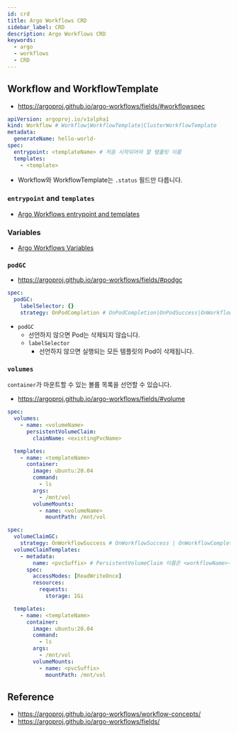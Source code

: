 ```yaml
---
id: crd
title: Argo Workflows CRD
sidebar_label: CRD
description: Argo Workflows CRD
keywords:
  - argo
  - workflows
  - CRD
---
```


## Workflow and WorkflowTemplate

- https://argoproj.github.io/argo-workflows/fields/#workflowspec

```yaml
apiVersion: argoproj.io/v1alpha1
kind: Workflow # Workflow|WorkflowTemplate|ClusterWorkflowTemplate
metadata:
  generateName: hello-world-
spec:
  entrypoint: <templateName> # 처음 시작되어야 할 템플릿 이름
  templates:
    - <template>
```

- Workflow와 WorkflowTemplate는 `.status` 필드만 다릅니다.

### `entrypoint` and `templates`

- [Argo Workflows entrypoint and templates](/docs/mlops/mlops/workflow/argo-workflows/entrypoint-templates)

### Variables

- [Argo Workflows Variables](/docs/mlops/mlops/workflow/argo-workflows/variables)

### `podGC`

- https://argoproj.github.io/argo-workflows/fields/#podgc

```yaml
spec:
  podGC:
    labelSelector: {}
    strategy: OnPodCompletion # OnPodCompletion|OnPodSuccess|OnWorkflowCompletion|OnWorkflowSuccess
```

- `podGC`
  - 선언하지 않으면 Pod는 삭제되지 않습니다.
  - `labelSelector`
    - 선언하지 않으면 실행되는 모든 템플릿의 Pod이 삭제됩니다.

### `volumes`

`container`가 마운트할 수 있는 볼륨 목록을 선언할 수 있습니다.

- https://argoproj.github.io/argo-workflows/fields/#volume

```yaml
spec:
  volumes:
    - name: <volumeName>
      persistentVolumeClaim:
        claimName: <existingPvcName>

  templates:
    - name: <templateName>
      container:
        image: ubuntu:20.04
        command:
          - ls
        args:
          - /mnt/vol
        volumeMounts:
          - name: <volumeName>
            mountPath: /mnt/vol
```

```yaml
spec:
  volumeClaimGC:
    strategy: OnWorkflowSuccess # OnWorkflowSuccess | OnWorkflowCompletion
  volumeClaimTemplates:
    - metadata:
        name: <pvcSuffix> # PersistentVolumeClaim 이름은 <workflowName>-<pvcSuffix> 형태로 생성됩니다.
      spec:
        accessModes: [ReadWriteOnce]
        resources:
          requests:
            storage: 1Gi

  templates:
    - name: <templateName>
      container:
        image: ubuntu:20.04
        command:
          - ls
        args:
          - /mnt/vol
        volumeMounts:
          - name: <pvcSuffix>
            mountPath: /mnt/vol
```

## Reference

- https://argoproj.github.io/argo-workflows/workflow-concepts/
- https://argoproj.github.io/argo-workflows/fields/
